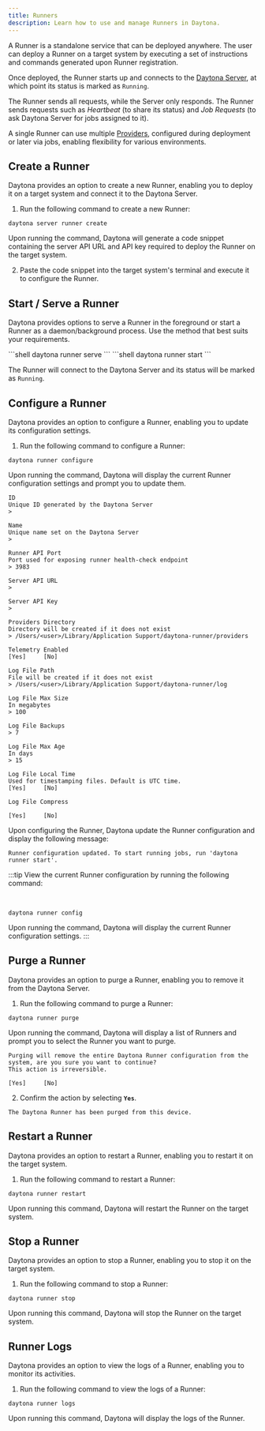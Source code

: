 ```yaml
---
title: Runners
description: Learn how to use and manage Runners in Daytona.
---
```



A Runner is a standalone service that can be deployed anywhere. The user can deploy a Runner on a target system by executing a set of instructions and commands generated upon Runner registration.

Once deployed, the Runner starts up and connects to the [Daytona Server](/docs/en/usage/server), at which point its status is marked as `Running`.

The Runner sends all requests, while the Server only responds. The Runner sends requests such as _Heartbeat_ (to share its status) and _Job Requests_ (to ask Daytona Server for jobs assigned to it).

A single Runner can use multiple [Providers](/docs/en/configuration/providers), configured during deployment or later via jobs, enabling flexibility for various environments.

## Create a Runner

Daytona provides an option to create a new Runner, enabling you to deploy it on a target system and connect it to the Daytona Server.

1. Run the following command to create a new Runner:

```shell
daytona server runner create
```

Upon running the command, Daytona will generate a code snippet containing the server API URL and API key required to deploy the Runner on the target system.

2. Paste the code snippet into the target system's terminal and execute it to configure the Runner.

## Start / Serve a Runner

Daytona provides options to serve a Runner in the foreground or start a Runner as a daemon/background process. Use the method that best suits your requirements.

<Tabs>
<TabItem label="Foreground">
```shell
daytona runner serve
```
</TabItem>
<TabItem label="Daemon/Background">
```shell
daytona runner start
```
</TabItem>
</Tabs>

The Runner will connect to the Daytona Server and its status will be marked as `Running`.

## Configure a Runner

Daytona provides an option to configure a Runner, enabling you to update its configuration settings.

1. Run the following command to configure a Runner:

```shell
daytona runner configure
```

Upon running the command, Daytona will display the current Runner configuration settings and prompt you to update them.

```text
ID
Unique ID generated by the Daytona Server
>

Name
Unique name set on the Daytona Server
>

Runner API Port
Port used for exposing runner health-check endpoint
> 3983

Server API URL
>

Server API Key
>

Providers Directory
Directory will be created if it does not exist
> /Users/<user>/Library/Application Support/daytona-runner/providers

Telemetry Enabled
[Yes]     [No]

Log File Path
File will be created if it does not exist
> /Users/<user>/Library/Application Support/daytona-runner/log

Log File Max Size
In megabytes
> 100

Log File Backups
> 7

Log File Max Age
In days
> 15

Log File Local Time
Used for timestamping files. Default is UTC time.
[Yes]     [No]

Log File Compress

[Yes]     [No]
```

Upon configuring the Runner, Daytona update the Runner configuration and display the following message:

```text
Runner configuration updated. To start running jobs, run 'daytona runner start'.
```

:::tip
View the current Runner configuration by running the following command:

<br />

```shell
daytona runner config
```

Upon running the command, Daytona will display the current Runner configuration settings.
:::

## Purge a Runner

Daytona provides an option to purge a Runner, enabling you to remove it from the Daytona Server.

1. Run the following command to purge a Runner:

```shell
daytona runner purge
```

Upon running the command, Daytona will display a list of Runners and prompt you to select the Runner you want to purge.

```text
Purging will remove the entire Daytona Runner configuration from the system, are you sure you want to continue?
This action is irreversible.

[Yes]     [No]
```

2. Confirm the action by selecting **`Yes`**.

```text
The Daytona Runner has been purged from this device.
```

## Restart a Runner

Daytona provides an option to restart a Runner, enabling you to restart it on the target system.

1. Run the following command to restart a Runner:

```shell
daytona runner restart
```

Upon running this command, Daytona will restart the Runner on the target system.

## Stop a Runner

Daytona provides an option to stop a Runner, enabling you to stop it on the target system.

1. Run the following command to stop a Runner:

```shell
daytona runner stop
```

Upon running this command, Daytona will stop the Runner on the target system.

## Runner Logs

Daytona provides an option to view the logs of a Runner, enabling you to monitor its activities.

1. Run the following command to view the logs of a Runner:

```shell
daytona runner logs
```

Upon running this command, Daytona will display the logs of the Runner.
